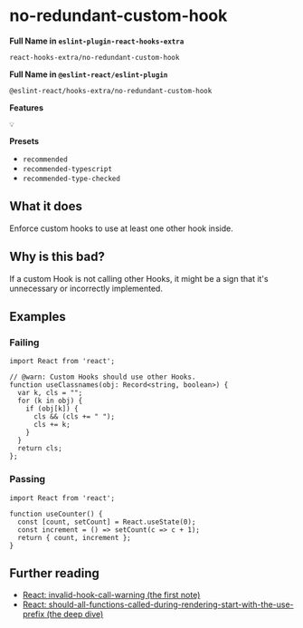 # no-redundant-custom-hook

**Full Name in `eslint-plugin-react-hooks-extra`**

```plain copy
react-hooks-extra/no-redundant-custom-hook
```

**Full Name in `@eslint-react/eslint-plugin`**

```plain copy
@eslint-react/hooks-extra/no-redundant-custom-hook
```

**Features**

`💡`

**Presets**

- `recommended`
- `recommended-typescript`
- `recommended-type-checked`

## What it does

Enforce custom hooks to use at least one other hook inside.

## Why is this bad?

If a custom Hook is not calling other Hooks, it might be a sign that it's unnecessary or incorrectly implemented.

## Examples

### Failing

```tsx
import React from 'react';

// @warn: Custom Hooks should use other Hooks.
function useClassnames(obj: Record<string, boolean>) {
  var k, cls = "";
  for (k in obj) {
    if (obj[k]) {
      cls && (cls += " ");
      cls += k;
    }
  }
  return cls;
};
```

### Passing

```tsx
import React from 'react';

function useCounter() {
  const [count, setCount] = React.useState(0);
  const increment = () => setCount(c => c + 1);
  return { count, increment };
}
```

## Further reading

- [React: invalid-hook-call-warning (the first note)](https://react.dev/warnings/invalid-hook-call-warning)
- [React: should-all-functions-called-during-rendering-start-with-the-use-prefix (the deep dive)](https://react.dev/learn/reusing-logic-with-custom-hooks#should-all-functions-called-during-rendering-start-with-the-use-prefix)
